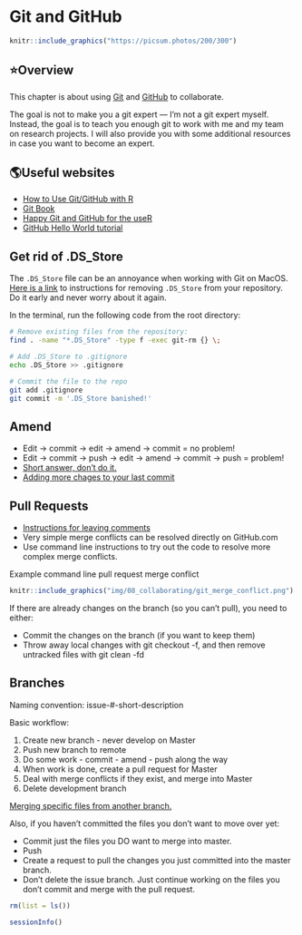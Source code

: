 # Git and GitHub

<!--
Hidden comments placeholder
-->

```r
knitr::include_graphics("https://picsum.photos/200/300")
```

## ⭐️Overview

This chapter is about using [Git](https://git-scm.com/) and [GitHub](https://github.com/) to collaborate. 

The goal is not to make you a git expert — I’m not a git expert myself. Instead, the goal is to teach you enough git to work with me and my team on research projects. I will also provide you with some additional resources in case you want to become an expert.


## 🌎Useful websites

* [How to Use Git/GitHub with R](https://rfortherestofus.com/2021/02/how-to-use-git-github-with-r/)   
* [Git Book](https://git-scm.com/book/en/v2)   
* [Happy Git and GitHub for the useR](https://happygitwithr.com/)   
* [GitHub Hello World tutorial](https://docs.github.com/en/get-started/quickstart/hello-world) 


## Get rid of .DS_Store

The `.DS_Store` file can be an annoyance when working with Git on MacOS. [Here is a link](https://stackoverflow.com/questions/107701/how-can-i-remove-ds-store-files-from-a-git-repository/107921) to instructions for removing `.DS_Store` from your repository. Do it early and never worry about it again. 

In the terminal, run the following code from the root directory:

```bash
# Remove existing files from the repository:
find . -name "*.DS_Store" -type f -exec git-rm {} \;
```

```bash
# Add .DS_Store to .gitignore
echo .DS_Store >> .gitignore
```

```bash
# Commit the file to the repo
git add .gitignore
git commit -m '.DS_Store banished!'
```


## Amend

* Edit -> commit -> edit -> amend -> commit = no problem!   
* Edit -> commit -> push -> edit -> amend -> commit -> push  = problem!   
* [Short answer, don’t do it.](https://stackoverflow.com/questions/43289444/git-merge-conflict-after-git-amend-your-branch-and-origin-master-have-diver)     
* [Adding more chages to your last commit](https://medium.com/@igor_marques/git-basics-adding-more-changes-to-your-last-commit-1629344cb9a8)    

## Pull Requests

* [Instructions for leaving comments](https://docs.github.com/en/pull-requests/collaborating-with-pull-requests/reviewing-changes-in-pull-requests/reviewing-proposed-changes-in-a-pull-request)    
* Very simple merge conflicts can be resolved directly on GitHub.com    
* Use command line instructions to try out the code to resolve more complex merge conflicts.    

Example command line pull request merge conflict
```r
knitr::include_graphics("img/08_collaborating/git_merge_conflict.png")
```

If there are already changes on the branch (so you can’t pull), you need to either:    

* Commit the changes on the branch (if you want to keep them)    
* Throw away local changes with git checkout -f, and then remove untracked files with git clean -fd    

## Branches

Naming convention:
issue-#-short-description

Basic workflow:

1. Create new branch - never develop on Master   
2. Push new branch to remote   
3. Do some work - commit - amend - push along the way    
4. When work is done, create a pull request for Master    
5. Deal with merge conflicts if they exist, and merge into Master    
6. Delete development branch    

[Merging specific files from another branch.](https://jasonrudolph.com/blog/2009/02/25/git-tip-how-to-merge-specific-files-from-another-branch/)

Also, if you haven’t committed the files you don’t want to move over yet:

* Commit just the files you DO want to merge into master.    
* Push    
* Create a request to pull the changes you just committed into the master branch.     
* Don’t delete the issue branch. Just continue working on the files you don’t commit and merge with the pull request.    




<!--
Clean up and add session info
-->

```r
rm(list = ls())
```

```r
sessionInfo()
```
